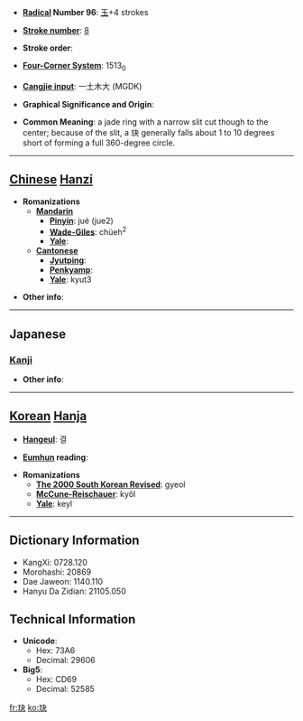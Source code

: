 * '''[[Wiktionary:Chinese radical index| Radical]] Number 96''': [[Wiktionary:Chinese radical index 玉|玉]]+4 strokes

* '''[[Wiktionary:Chinese total strokes index|Stroke number]]''': [[Wiktionary:Chinese total strokes index 8|8]]

* '''Stroke order''': 

* '''[[Wiktionary:Chinese four corner index|Four-Corner System]]''': 1513<sub>0</sub>

* '''[[Wiktionary:Chinese Cangjie index|Cangjie input]]''': 一土木大 (MGDK)

* '''Graphical Significance and Origin''': 

* '''Common Meaning''': a jade ring with a narrow slit cut though to the center; because of the slit, a 玦 generally falls about 1 to 10 degrees short of forming a full 360-degree circle.

----

== [[Chinese]] [[Hanzi]] ==

* '''Romanizations'''
** '''[[Mandarin]]'''
*** '''[[Pinyin]]''': jué (jue2)
*** '''[[Wade-Giles]]''': chüeh<sup>2</sup>
*** '''[[Yale]]''': 
** '''[[Cantonese]]'''
*** '''[[Jyutping]]''':
*** '''[[Penkyamp]]''': 
*** '''[[Yale]]''': kyut3

* '''Other info''': 

----

==Japanese==
===[[Kanji]]===
{{kanji|on readings=[[けつ]] (ketsu), [[けち]] (kechi)
|kun readings=
}}

* '''Other info''':  

----

== [[Korean]] [[Hanja]] ==

* '''[[Hangeul]]''': 결

* '''[[Eumhun]] reading''': 

* '''Romanizations'''
** '''[[The 2000 South Korean Revised Romanization|The 2000 South Korean Revised]]''': gyeol
** '''[[McCune-Reischauer]]''': kyŏl
** '''[[Yale]]''': keyl

----

== Dictionary Information ==

* KangXi: 0728.120
* Morohashi: 20869
* Dae Jaweon: 1140.110
* Hanyu Da Zidian: 21105.050

== Technical Information ==

* '''Unicode''':
** Hex: 73A6
** Decimal: 29606
* '''Big5''':
** Hex: CD69
** Decimal: 52585

[[fr:玦]]
[[ko:玦]]